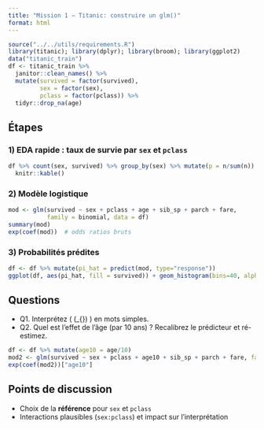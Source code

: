 ```yaml
---
title: "Mission 1 — Titanic: construire un glm()"
format: html
---
```


```r
source("../../utils/requirements.R")
library(titanic); library(dplyr); library(broom); library(ggplot2)
data("titanic_train")
df <- titanic_train %>%
  janitor::clean_names() %>%
  mutate(survived = factor(survived),
         sex = factor(sex),
         pclass = factor(pclass)) %>%
  tidyr::drop_na(age)
```

## Étapes

### 1) EDA rapide : taux de survie par `sex` et `pclass`
```r
df %>% count(sex, survived) %>% group_by(sex) %>% mutate(p = n/sum(n)) %>%
  knitr::kable()
```

### 2) Modèle logistique
```r
mod <- glm(survived ~ sex + pclass + age + sib_sp + parch + fare,
           family = binomial, data = df)
summary(mod)
exp(coef(mod))  # odds ratios bruts
```

### 3) Probabilités prédites
```r
df <- df %>% mutate(pi_hat = predict(mod, type="response"))
ggplot(df, aes(pi_hat, fill = survived)) + geom_histogram(bins=40, alpha=.6, position="identity")
```

## Questions
- Q1. Interprétez \( \exp(\beta_{\text{sexMale}}) \) en mots simples.
- Q2. Quel est l’effet de l’âge (par 10 ans) ? Recalibrez le prédicteur et ré-estimez.
```r
df <- df %>% mutate(age10 = age/10)
mod2 <- glm(survived ~ sex + pclass + age10 + sib_sp + parch + fare, family=binomial, data=df)
exp(coef(mod2))["age10"]
```

## Points de discussion
- Choix de la **référence** pour `sex` et `pclass`
- Interactions plausibles (`sex:pclass`) et impact sur l'interprétation
